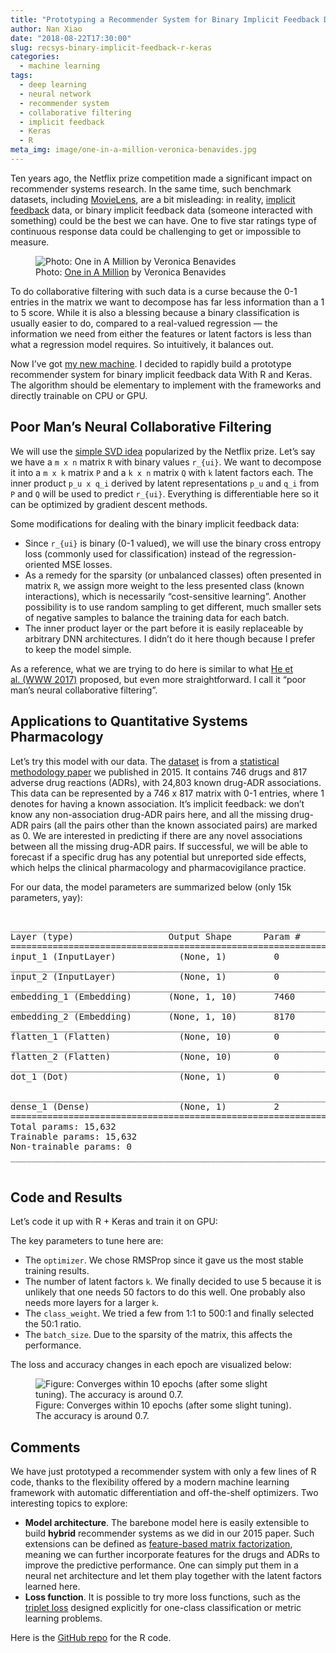 ```yaml
---
title: "Prototyping a Recommender System for Binary Implicit Feedback Data with R and Keras"
author: Nan Xiao
date: "2018-08-22T17:30:00"
slug: recsys-binary-implicit-feedback-r-keras
categories:
  - machine learning
tags:
  - deep learning
  - neural network
  - recommender system
  - collaborative filtering
  - implicit feedback
  - Keras
  - R
meta_img: image/one-in-a-million-veronica-benavides.jpg
---
```


Ten years ago, the Netflix prize competition made a significant impact on recommender systems research. In the same time, such benchmark datasets, including [MovieLens](https://grouplens.org/datasets/movielens/), are a bit misleading: in reality, [implicit feedback](http://yifanhu.net/PUB/cf.pdf) data, or binary implicit feedback data (someone interacted with something) could be the best we can have. One to five star ratings type of continuous response data could be challenging to get or impossible to measure.

![Photo: [One in A Million](https://unsplash.com/photos/W6NGECt_yE4) by Veronica Benavides](/image/one-in-a-million-veronica-benavides.jpg)

To do collaborative filtering with such data is a curse because the 0-1 entries in the matrix we want to decompose has far less information than a 1 to 5 score. While it is also a blessing because a binary classification is usually easier to do, compared to a real-valued regression --- the information we need from either the features or latent factors is less than what a regression model requires. So intuitively, it balances out.

Now I've got [my new machine](https://nanx.me/blog/post/building-my-first-deep-learning-machine/). I decided to rapidly build a prototype recommender system for binary implicit feedback data With R and Keras. The algorithm should be elementary to implement with the frameworks and directly trainable on CPU or GPU.

## Poor Man's Neural Collaborative Filtering

We will use the [simple SVD idea](https://www.netflixprize.com/assets/ProgressPrize2008_BellKor.pdf) popularized by the Netflix prize. Let's say we have a `m x n` matrix `R` with binary values `r_{ui}`. We want to decompose it into a `m x k` matrix `P` and a `k x n` matrix `Q` with `k` latent factors each. The inner product `p_u x q_i` derived by latent representations `p_u` and `q_i` from `P` and `Q` will be used to predict `r_{ui}`. Everything is differentiable here so it can be optimized by gradient descent methods.

Some modifications for dealing with the binary implicit feedback data:

- Since `r_{ui}` is binary (0-1 valued), we will use the binary cross entropy loss (commonly used for classification) instead of the regression-oriented MSE losses.
- As a remedy for the sparsity (or unbalanced classes) often presented in matrix `R`, we assign more weight to the less presented class (known interactions), which is necessarily "cost-sensitive learning". Another possibility is to use random sampling to get different, much smaller sets of negative samples to balance the training data for each batch.
- The inner product layer or the part before it is easily replaceable by arbitrary DNN architectures. I didn't do it here though because I prefer to keep the model simple.

As a reference, what we are trying to do here is similar to what [He et al. (WWW 2017)](https://dl.acm.org/citation.cfm?id=3052569) proposed, but even more straightforward. I call it "poor man's neural collaborative filtering".

## Applications to Quantitative Systems Pharmacology

Let's try this model with our data. The [dataset](https://github.com/nanxstats/MEF) is from a [statistical methodology paper](https://doi.org/10.1002/psp4.12002) we published in 2015. It contains 746 drugs and 817 adverse drug reactions (ADRs), with 24,803 known drug-ADR associations. This data can be represented by a 746 x 817 matrix with 0-1 entries, where 1 denotes for having a known association. It's implicit feedback: we don't know any non-association drug-ADR pairs here, and all the missing drug-ADR pairs (all the pairs other than the known associated pairs) are marked as 0. We are interested in predicting if there are any novel associations between all the missing drug-ADR pairs. If successful, we will be able to forecast if a specific drug has any potential but unreported side effects, which helps the clinical pharmacology and pharmacovigilance practice.

For our data, the model parameters are summarized below (only 15k parameters, yay):

<pre><output>
_______________________________________________________________________________
Layer (type)                  Output Shape      Param #     Connected to
===============================================================================
input_1 (InputLayer)            (None, 1)         0
_______________________________________________________________________________
input_2 (InputLayer)            (None, 1)         0
_______________________________________________________________________________
embedding_1 (Embedding)       (None, 1, 10)       7460      input_1[0][0]
_______________________________________________________________________________
embedding_2 (Embedding)       (None, 1, 10)       8170      input_2[0][0]
_______________________________________________________________________________
flatten_1 (Flatten)             (None, 10)        0         embedding_1[0][0]
_______________________________________________________________________________
flatten_2 (Flatten)             (None, 10)        0         embedding_2[0][0]
_______________________________________________________________________________
dot_1 (Dot)                     (None, 1)         0         flatten_1[0][0]
                                                            flatten_2[0][0]
_______________________________________________________________________________
dense_1 (Dense)                 (None, 1)         2         dot_1[0][0]
===============================================================================
Total params: 15,632
Trainable params: 15,632
Non-trainable params: 0
_______________________________________________________________________________

</output></pre>

## Code and Results

Let's code it up with R + Keras and train it on GPU:

<script src="https://gist.github.com/nanxstats/9a958fcd8c5a348a00116128afd7758f.js"></script>

The key parameters to tune here are:

- The `optimizer`. We chose RMSProp since it gave us the most stable training results.
- The number of latent factors `k`. We finally decided to use 5 because it is unlikely that one needs 50 factors to do this well. One probably also needs more layers for a larger `k`.
- The `class_weight`. We tried a few from 1:1 to 500:1 and finally selected the 50:1 ratio.
- The `batch_size`. Due to the sparsity of the matrix, this affects the performance.

The loss and accuracy changes in each epoch are visualized below:

![Figure: Converges within 10 epochs (after some slight tuning). The accuracy is around 0.7.](r-keras-recsys-loss-accuracy.png)

## Comments

We have just prototyped a recommender system with only a few lines of R code, thanks to the flexibility offered by a modern machine learning framework with automatic differentiation and off-the-shelf optimizers. Two interesting topics to explore:

- **Model architecture**. The barebone model here is easily extensible to build **hybrid** recommender systems as we did in our 2015 paper. Such extensions can be defined as [feature-based matrix factorization](http://www.jmlr.org/papers/volume13/chen12a/chen12a.pdf), meaning we can further incorporate features for the drugs and ADRs to improve the predictive performance. One can simply put them in a neural net architecture and let them play together with the latent factors learned here.
- **Loss function**. It is possible to try more loss functions, such as the [triplet loss](https://github.com/maciejkula/triplet_recommendations_keras) designed explicitly for one-class classification or metric learning problems.

Here is the [GitHub repo](https://github.com/nanxstats/deep-learning-recipes) for the R code.
